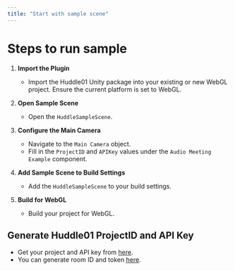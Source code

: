 ```yaml
---
title: "Start with sample scene"
---
```



# Steps to run sample

1. **Import the Plugin**
   - Import the Huddle01 Unity package into your existing or new WebGL project. Ensure the current platform is set to WebGL.

2. **Open Sample Scene**
   - Open the `HuddleSampleScene`.

3. **Configure the Main Camera**
   - Navigate to the `Main Camera` object.
   - Fill in the `ProjectID` and `APIKey` values under the `Audio Meeting Example` component.

4. **Add Sample Scene to Build Settings**
   - Add the `HuddleSampleScene` to your build settings.

5. **Build for WebGL**
   - Build your project for WebGL.

## Generate Huddle01 ProjectID and API Key

- Get your project and API key from [here](https://docs.huddle01.com/docs/api-keys).
- You can generate room ID and token [here](https://huddle01-token-simulator.vercel.app/).